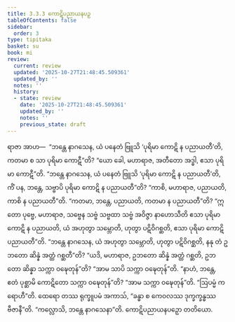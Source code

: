 ```yaml
---
title: 3.3.3 ကောဋိပညာယနပဉှ
tableOfContents: false
sidebar:
  order: 3
type: tipitaka
basket: su
book: mi
review:
  current: review
  updated: '2025-10-27T21:48:45.509361'
  updated_by: ''
  notes: ''
  history:
  - state: review
    date: '2025-10-27T21:48:45.509361'
    updated_by: ''
    notes: ''
    previous_state: draft
---
```



<ReviewStatus review={frontmatter.review} showDetails={true} />

<HypothesisAnnotation frontmatter={frontmatter} />

<DynamicBreadcrumb />

<Division number="51" book="mi" e="ch" v="28">

<Paragraph number="237" book="mi">
ရာဇာ အာဟ—  “ဘန္တေ နာဂသေန, ယံ ပနေတံ ဗြူသိ ‘ပုရိမာ ကောဋိ န ပညာယတီ’တိ, ကတမာ စ သာ ပုရိမာ ကောဋီ”တိ? “ယော ခေါ, မဟာရာဇ, အတီတော အဒ္ဓါ, ဧသာ ပုရိမာ ကောဋီ”တိ. “ဘန္တေ နာဂသေန, ယံ ပနေတံ ဗြူသိ ‘ပုရိမာ ကောဋိ န ပညာယတီ’တိ, ကိံ ပန, ဘန္တေ, သဗ္ဗာပိ ပုရိမာ ကောဋိ န ပညာယတီ”တိ? “ကာစိ, မဟာရာဇ, ပညာယတိ, ကာစိ န ပညာယတီ”တိ. “ကတမာ, ဘန္တေ, ပညာယတိ, ကတမာ န ပညာယတီ”တိ? “ဣတော ပုဗ္ဗေ, မဟာရာဇ, သဗ္ဗေန သဗ္ဗံ သဗ္ဗထာ သဗ္ဗံ အဝိဇ္ဇာ နာဟောသီတိ ဧသာ ပုရိမာ ကောဋိ န ပညာယတိ, ယံ အဟုတွာ သမ္ဘောတိ, ဟုတွာ ပဋိဝိဂစ္ဆတိ, ဧသာ ပုရိမာ ကောဋိ ပညာယတီ”တိ.
</Paragraph>

<Paragraph number="238" book="mi">
“ဘန္တေ နာဂသေန, ယံ အဟုတွာ သမ္ဘောတိ, ဟုတွာ ပဋိဝိဂစ္ဆတိ, နနု တံ ဥဘတော ဆိန္နံ အတ္ထံ ဂစ္ဆတီ”တိ? “ယဒိ, မဟာရာဇ, ဥဘတော ဆိန္နံ အတ္ထံ ဂစ္ဆတိ, ဥဘတော ဆိန္နာ သက္ကာ ဝဍ္ဎေတုန်”တိ? “အာမ သာပိ သက္ကာ ဝဍ္ဎေတုန်”တိ. “နာဟံ, ဘန္တေ, ဧတံ ပုစ္ဆာမိ ကောဋိတော သက္ကာ ဝဍ္ဎေတုန်”တိ? “အာမ သက္ကာ ဝဍ္ဎေတုန်”တိ.
</Paragraph>

<Paragraph number="239" book="mi">
“ဩပမ္မံ ကရောဟီ”တိ. ထေရော တဿ ရုက္ခူပမံ အကာသ်, “ခန္ဓာ စ ကေဝလဿ ဒုက္ခက္ခန္ဓဿ ဗီဇာနီ”တိ.
</Paragraph>

<Paragraph number="240" book="mi">
“ကလ္လောသိ, ဘန္တေ နာဂသေနာ”တိ.

</Paragraph>
</Division>

<Paragraph number="241" type="center" book="mi">
ကောဋိပညာယနပဉှော တတိယော.
</Paragraph>
